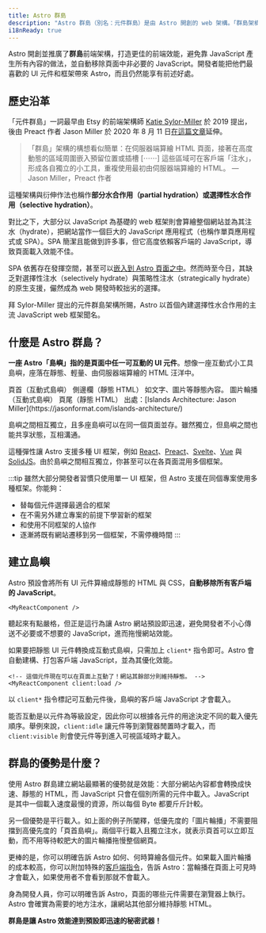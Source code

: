 ```yaml
---
title: Astro 群島
description: "Astro 群島（別名：元件群島）是由 Astro 開創的 web 架構。「群島架構」一詞最早由 Etsy 的前端架構師 Katie Sylor-Miller 於 2019 提出，後由 Preact 作者 Jason Miller 延伸。"
i18nReady: true
---
```



Astro 開創並推廣了**群島**前端架構，打造更佳的前端效能，避免靠 JavaScript 產生所有內容的做法，並自動移除頁面中非必要的 JavaScript。開發者能把他們最喜歡的 UI 元件和框架帶來 Astro，而且仍然能享有前述好處。

## 歷史沿革

「元件群島」一詞最早由 Etsy 的前端架構師 [Katie Sylor-Miller](https://sylormiller.com/) 於 2019 提出，後由 Preact 作者 Jason Miller 於 2020 年 8 月 11 日[在這篇文章](https://jasonformat.com/islands-architecture/)延伸。

> 「群島」架構的構想看似簡單：在伺服器端算繪 HTML 頁面，接著在高度動態的區域周圍嵌入預留位置或插槽 [⋯⋯] 這些區域可在客戶端「注水」，形成各自獨立的小工具，重複使用最初由伺服器端算繪的 HTML。
> — Jason Miller，Preact 作者

這種架構與衍伸作法也稱作**部分水合作用（partial hydration）**或**選擇性水合作用（selective hydration）**。

對比之下，大部分以 JavaScript 為基礎的 web 框架則會算繪整個網站並為其注水（hydrate），把網站當作一個巨大的 JavaScript 應用程式（也稱作單頁應用程式或 SPA）。SPA 簡潔且能做到許多事，但它高度依賴客戶端的 JavaScript，導致頁面載入效能不佳。

SPA 依舊存在發揮空間，甚至可以[嵌入到 Astro 頁面之中](/zh-tw/guides/migrate-to-astro/from-create-react-app/)。然而時至今日，其缺乏對選擇性注水（selectively hydrate）與策略性注水（strategically hydrate）的原生支援，儼然成為 web 開發時較拙劣的選擇。

拜 Sylor-Miller 提出的元件群島架構所賜，Astro 以首個內建選擇性水合作用的主流 JavaScript web 框架聞名。

## 什麼是 Astro 群島？

**一座 Astro「島嶼」指的是頁面中任一可互動的 UI 元件**。想像一座互動式小工具島嶼，座落在靜態、輕量、由伺服器端算繪的 HTML 汪洋中。

<IslandsDiagram>
  <Fragment slot="headerApp">頁首（互動式島嶼）</Fragment>
  <Fragment slot="sidebarApp">側邊欄（靜態 HTML）</Fragment>
  <Fragment slot="main">
    如文字、圖片等靜態內容。
  </Fragment>
  <Fragment slot="carouselApp">圖片輪播（互動式島嶼）</Fragment>
  <Fragment slot="footer">頁尾（靜態 HTML）</Fragment>
  <Fragment slot="source">出處：[Islands Architecture: Jason Miller](https://jasonformat.com/islands-architecture/)</Fragment>
</IslandsDiagram>

島嶼之間相互獨立，且多座島嶼可以在同一個頁面並存。雖然獨立，但島嶼之間也能共享狀態，互相溝通。

這種彈性讓 Astro 支援多種 UI 框架，例如 [React](https://react.dev/)、[Preact](https://preactjs.com/)、[Svelte](https://svelte.dev/)、[Vue](https://vuejs.org/) 與 [SolidJS](https://www.solidjs.com/)。由於島嶼之間相互獨立，你甚至可以在各頁面混用多個框架。

:::tip
雖然大部分開發者習慣只使用單一 UI 框架，但 Astro 支援在同個專案使用多種框架。你能夠：

- 替每個元件選擇最適合的框架
- 在不需另外建立專案的前提下學習新的框架
- 和使用不同框架的人協作
- 逐漸將既有網站遷移到另一個框架，不需停機時間
:::

## 建立島嶼

Astro 預設會將所有 UI 元件算繪成靜態的 HTML 與 CSS，**自動移除所有客戶端的 JavaScript**。

```astro title="src/pages/index.astro"
<MyReactComponent />
```

聽起來有點嚴格，但正是這行為讓 Astro 網站預設即迅速，避免開發者不小心傳送不必要或不想要的 JavaScript，進而拖慢網站效能。

如果要把靜態 UI 元件轉換成互動式島嶼，只需加上 `client*` 指令即可。Astro 會自動建構、打包客戶端 JavaScript，並為其優化效能。

```astro title="src/pages/index.astro" ins="client:load"
<!-- 這個元件現在可以在頁面上互動了！網站其餘部分則維持靜態。 -->
<MyReactComponent client:load />
```

以 `client*` 指令標記可互動元件後，島嶼的客戶端 JavaScript 才會載入。

能否互動是以元件為等級設定，因此你可以根據各元件的用途決定不同的載入優先順序。舉例來說，`client:idle` 讓元件等到瀏覽器閒置時才載入，而 `client:visible` 則會使元件等到進入可視區域時才載入。

## 群島的優勢是什麼？

使用 Astro 群島建立網站最顯著的優勢就是效能：大部分網站內容都會轉換成快速、靜態的 HTML，而 JavaScript 只會在個別所需的元件中載入。JavaScript 是其中一個載入速度最慢的資源，所以每個 Byte 都要斤斤計較。

另一個優勢是平行載入。如上面的例子所闡釋，低優先度的「圖片輪播」不需要阻擋到高優先度的「頁首島嶼」。兩個平行載入且獨立注水，就表示頁首可以立即互動，而不用等待較肥大的圖片輪播拖慢整個網頁。

更棒的是，你可以明確告訴 Astro 如何、何時算繪各個元件。如果載入圖片輪播的成本較高，你可以附加特殊的[客戶端指令](/zh-tw/reference/directives-reference/#client-directives)，告訴 Astro：當輪播在頁面上可見時才會載入，如果使用者不會看到那就不會載入。

身為開發人員，你可以明確告訴 Astro，頁面的哪些元件需要在瀏覽器上執行。Astro 會確實為需要的地方注水，讓網站其他部分維持靜態 HTML。

**群島是讓 Astro 效能達到預設即迅速的秘密武器！**
